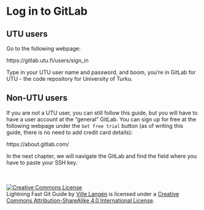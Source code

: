 
# Log in to GitLab

## UTU users

Go to the following webpage:

https://gitlab.utu.fi/users/sign_in

Type in your UTU user name and password, and boom, you're in GitLab for UTU - the code repository for University of Turku.

## Non-UTU users

If you are not a UTU user, you can still follow this guide, but you will have to have a user account at the "general" GitLab. You can sign up for free at the following webpage under the ```Get free trial``` button (as of writing this guide, there is no need to add credit card details):

https://about.gitlab.com/

In the next chapter, we will navigate the GitLab and find the field where you have to paste your SSH key.

<br>
<br>
<a rel="license" href="http://creativecommons.org/licenses/by-sa/4.0/"><img alt="Creative Commons License" style="border-width:0" src="https://i.creativecommons.org/l/by-sa/4.0/88x31.png" /></a><br /><span xmlns:dct="http://purl.org/dc/terms/" property="dct:title">Lightning Fast Git Guide</span> by <a xmlns:cc="http://creativecommons.org/ns#" href="https://vldesign.kapsi.fi/git-guide" property="cc:attributionName" rel="cc:attributionURL">Ville Langén</a> is licensed under a <a rel="license" href="http://creativecommons.org/licenses/by-sa/4.0/">Creative Commons Attribution-ShareAlike 4.0 International License</a>.
